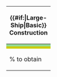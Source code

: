 {| class="wikitable" style="text-align:center;" 
|- style="height: 50px;"
! colspan="{{#if:{{{LSC|}}}|5|4}}" style="background-color: #{{#if:{{{LSC|}}}|FF8080|47D147}};" | {{#if:{{{LSC|}}}|Large-Ship|Basic}} Construction
|- style="height: 50px;"
! style="width: 25px; background: #94DB94;" |{{Fuel}}
| style="width: 50px; background: #94DB94;" |{{{fuel|{{#if:{{{LSC|}}}|1500|30}}}}}
! style="width: 25px; background: #D9D9D9;" |{{Steel}}
| style="width: 50px; background: #D9D9D9;" |{{{steel|{{#if:{{{LSC|}}}|2000|30}}}}}{{#if:{{{LSC|}}}|{{!!}}style="width: 50px;"{{!}}[[File:Development material.png]]|}}
|- style="height: 50px;"
! style="width: 25px; background: #CC0;" |{{Ammo}}
| style="width: 50px; background: #CC0;" |{{{ammo|{{#if:{{{LSC|}}}|1500|30}}}}}
! style="width: 25px; background: #FB9;" |{{Bauxite}}
| style="width: 50px; background: #FB9;" |{{{ammo|{{#if:{{{LSC|}}}|1000|30}}}}}{{#if:{{{LSC|}}}|{{!!}}style="width: 50px;"{{!}}{{{devMat|1}}}|}}
|- style="height: 50px;"
! colspan="2" | % to obtain
| colspan="{{#if:{{{LSC|}}}|3|2}}" | ~{{{percent|0}}}% {{{link|}}}
|}